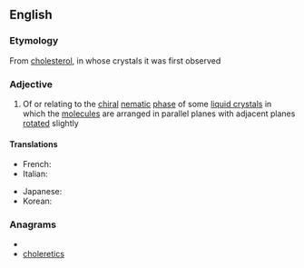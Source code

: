 ==English==

===Etymology===
From [[cholesterol]], in whose crystals it was first observed

===Adjective===
{{en-adj}}

#{{physics}} Of or relating to the [[chiral]] [[nematic]] [[phase]] of some [[liquid crystal]]s in which the [[molecule]]s are arranged in parallel planes with adjacent planes [[rotated]] slightly

====Translations====
{{trans-top}}
* French: {{t|fr|cholestérique}}
* Italian: {{t-|it|colesterico}}
{{trans-mid}}

* Japanese: {{t|ja|コレステリック|tr=koresuterikku|sc=Jpan}}
* Korean: {{t|ko|콜레스테릭|tr=kolleseuterik|sc=Kore}}
{{trans-bottom}}

===Anagrams===
* {{alphagram|cceehilorst}}
* [[choleretics#English|choleretics]]